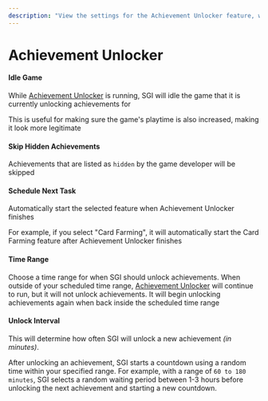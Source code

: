 ```yaml
---
description: "View the settings for the Achievement Unlocker feature, which allows you to automatically unlock achievements in your Steam games."
---
```


# Achievement Unlocker

#### Idle Game
While [Achievement Unlocker](/docs/features/achievement-unlocker) is running, SGI will idle the game that it is currently unlocking achievements for

This is useful for making sure the game's playtime is also increased, making it look more legitimate

#### Skip Hidden Achievements
Achievements that are listed as `hidden` by the game developer will be skipped

#### Schedule Next Task
Automatically start the selected feature when Achievement Unlocker finishes

For example, if you select "Card Farming", it will automatically start the Card Farming feature after Achievement Unlocker finishes

#### Time Range
Choose a time range for when SGI should unlock achievements. When outside of your scheduled time range, [Achievement Unlocker](/docs/features/achievement-unlocker) will continue to run, but it will not unlock achievements. It will begin unlocking achievements again when back inside the scheduled time range

#### Unlock Interval
This will determine how often SGI will unlock a new achievement _(in minutes)_.

After unlocking an achievement, SGI starts a countdown using a random time within your specified range. For example, with a range of `60 to 180 minutes`, SGI selects a random waiting period between 1-3 hours before unlocking the next achievement and starting a new countdown.